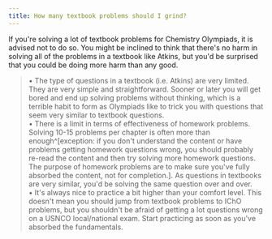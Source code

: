 ```yaml
---
title: How many textbook problems should I grind?
---
```


If you're solving a lot of textbook problems for Chemistry Olympiads, it is advised not to do so. You might be inclined to think that there's no harm in solving all of the problems in a textbook like Atkins, but you'd be surprised that you could be doing more harm than any good.

> • The type of questions in a textbook (i.e. Atkins) are very limited. They are very simple and straightforward. Sooner or later you will get bored and end up solving problems without thinking, which is a terrible habit to form as Olympiads like to trick you with questions that seem very similar to textbook questions.  
> • There is a limit in terms of effectiveness of homework problems. Solving 10-15 problems per chapter is often more than enough^[exception: if you don't understand the content or have problems getting homework questions wrong, you should probably re-read the content and then try solving more homework questions. The purpose of homework problems are to make sure you've fully absorbed the content, not for completion.]. As questions in textbooks are very similar, you'd be solving the same question over and over.  
> • It's always nice to practice a bit higher than your comfort level. This doesn't mean you should jump from textbook problems to IChO problems, but you shouldn't be afraid of getting a lot questions wrong on a USNCO local/national exam. Start practicing as soon as you've absorbed the fundamentals.  
